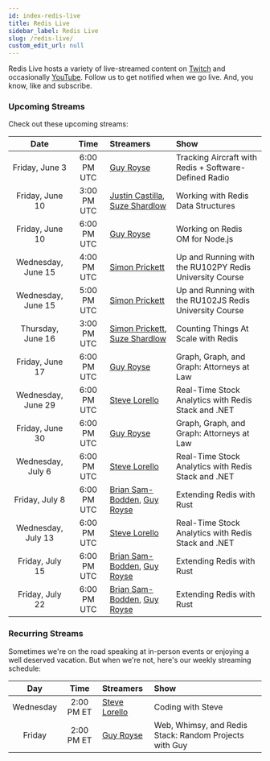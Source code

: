 ```yaml
---
id: index-redis-live
title: Redis Live
sidebar_label: Redis Live
slug: /redis-live/
custom_edit_url: null
---
```


Redis Live hosts a variety of live-streamed content on [Twitch](https://www.twitch.tv/redisinc) and occasionally [YouTube](https://www.youtube.com/redisinc). Follow us to get notified when we go live. And, you know, like and subscribe.

### Upcoming Streams

Check out these upcoming streams:

|        Date        |    Time     | Streamers                                        | Show                                                    |
| :----------------: | :---------: | :----------------------------------------------- | :------------------------------------------------------ |
|   Friday, June 3   | 6:00 PM UTC | [Guy Royse][guy]                                 | Tracking Aircraft with Redis + Software-Defined Radio   |
|  Friday, June 10   | 3:00 PM UTC | [Justin Castilla][justin], [Suze Shardlow][suze] | Working with Redis Data Structures                      |
|  Friday, June 10   | 6:00 PM UTC | [Guy Royse][guy]                                 | Working on Redis OM for Node.js                         |
| Wednesday, June 15 | 4:00 PM UTC | [Simon Prickett][simon]                          | Up and Running with the RU102PY Redis University Course |
| Wednesday, June 15 | 5:00 PM UTC | [Simon Prickett][simon]                          | Up and Running with the RU102JS Redis University Course |
| Thursday, June 16  | 3:00 PM UTC | [Simon Prickett][simon], [Suze Shardlow][suze]   | Counting Things At Scale with Redis                     |
|  Friday, June 17   | 6:00 PM UTC | [Guy Royse][guy]                                 | Graph, Graph, and Graph: Attorneys at Law               |
| Wednesday, June 29 | 6:00 PM UTC | [Steve Lorello][steve]                           | Real-Time Stock Analytics with Redis Stack and .NET     |
|  Friday, June 30   | 6:00 PM UTC | [Guy Royse][guy]                                 | Graph, Graph, and Graph: Attorneys at Law               |
| Wednesday, July 6  | 6:00 PM UTC | [Steve Lorello][steve]                           | Real-Time Stock Analytics with Redis Stack and .NET     |
|   Friday, July 8   | 6:00 PM UTC | [Brian Sam-Bodden][brian], [Guy Royse][guy]      | Extending Redis with Rust                               |
| Wednesday, July 13 | 6:00 PM UTC | [Steve Lorello][steve]                           | Real-Time Stock Analytics with Redis Stack and .NET     |
|  Friday, July 15   | 6:00 PM UTC | [Brian Sam-Bodden][brian], [Guy Royse][guy]      | Extending Redis with Rust                               |
|  Friday, July 22   | 6:00 PM UTC | [Brian Sam-Bodden][brian], [Guy Royse][guy]      | Extending Redis with Rust                               |

### Recurring Streams

Sometimes we're on the road speaking at in-person events or enjoying a well deserved vacation. But when we're not, here's our weekly streaming schedule:

|    Day    |    Time    | Streamers              | Show                                                   |
| :-------: | :--------: | :--------------------- | :----------------------------------------------------- |
| Wednesday | 2:00 PM ET | [Steve Lorello][steve] | Coding with Steve                                      |
|  Friday   | 2:00 PM ET | [Guy Royse][guy]       | Web, Whimsy, and Redis Stack: Random Projects with Guy |

<!-- Links -->

[brian]: https://twitter.com/bsbodden
[guy]: https://twitter.com/guyroyse
[justin]: https://twitter.com/JustCastilla
[simon]: https://twitter.com/simon_prickett
[steve]: https://twitter.com/slorello
[suze]: https://twitter.com/SuzeShardlow
